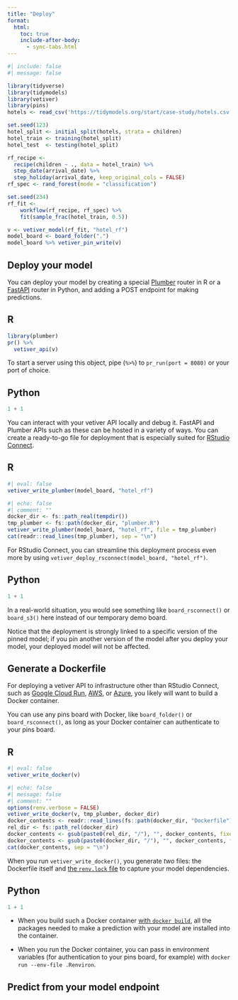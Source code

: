 ```yaml
---
title: "Deploy"
format:
  html:
    toc: true
    include-after-body:
      - sync-tabs.html
---
```


```r
#| include: false
#| message: false

library(tidyverse)
library(tidymodels)
library(vetiver)
library(pins)
hotels <- read_csv('https://tidymodels.org/start/case-study/hotels.csv')

set.seed(123)
hotel_split <- initial_split(hotels, strata = children)
hotel_train <- training(hotel_split)
hotel_test  <- testing(hotel_split)

rf_recipe <- 
  recipe(children ~ ., data = hotel_train) %>% 
  step_date(arrival_date) %>% 
  step_holiday(arrival_date, keep_original_cols = FALSE)
rf_spec <- rand_forest(mode = "classification")

set.seed(234)
rf_fit <-
    workflow(rf_recipe, rf_spec) %>%
    fit(sample_frac(hotel_train, 0.5))

v <- vetiver_model(rf_fit, "hotel_rf")
model_board <- board_folder(".")
model_board %>% vetiver_pin_write(v)
```


## Deploy your model

You can deploy your model by creating a special [Plumber](https://www.rplumber.io/) router in R or a [FastAPI](https://fastapi.tiangolo.com/) router in Python, and adding a POST endpoint for making predictions.

::: panel-tabset

## R 

```r
library(plumber)
pr() %>%
  vetiver_api(v)
```

To start a server using this object, pipe (`%>%`) to `pr_run(port = 8080)` or your port of choice.

## Python

```python
1 + 1
```

:::

You can interact with your vetiver API locally and debug it. FastAPI and Plumber APIs such as these can be hosted in a variety of ways. You can create a ready-to-go file for deployment that is especially suited for [RStudio Connect](https://www.rstudio.com/products/connect/).

::: panel-tabset

## R 

```r
#| eval: false
vetiver_write_plumber(model_board, "hotel_rf")
```

```r
#| echo: false
#| comment: ""
docker_dir <- fs::path_real(tempdir())
tmp_plumber <- fs::path(docker_dir, "plumber.R")
vetiver_write_plumber(model_board, "hotel_rf", file = tmp_plumber)
cat(readr::read_lines(tmp_plumber), sep = "\n")
```

For RStudio Connect, you can streamline this deployment process even more by using `vetiver_deploy_rsconnect(model_board, "hotel_rf")`.

## Python

```python
1 + 1
```

:::

In a real-world situation, you would see something like `board_rsconnect()` or `board_s3()` here instead of our temporary demo board. 

::: callout-tip
Notice that the deployment is strongly linked to a specific version of the pinned model; if you pin another version of the model after you deploy your model, your deployed model will not be affected.
:::

## Generate a Dockerfile

For deploying a vetiver API to infrastructure other than RStudio Connect, such as [Google Cloud Run](https://cloud.google.com/run/docs/deploying),  [AWS](https://docs.aws.amazon.com/AmazonECS/latest/userguide/create-container-image.html), or [Azure](https://docs.microsoft.com/en-us/azure/container-instances/container-instances-quickstart), you likely will want to build a Docker container. 

::: callout-note
You can use any pins board with Docker, like `board_folder()` or `board_rsconnect()`, as long as your Docker container can authenticate to your pins board.
:::


::: panel-tabset

## R 

```r
#| eval: false
vetiver_write_docker(v)
```

```r
#| echo: false
#| message: false
#| comment: ""
options(renv.verbose = FALSE)
vetiver_write_docker(v, tmp_plumber, docker_dir)
docker_contents <- readr::read_lines(fs::path(docker_dir, "Dockerfile"))
rel_dir <- fs::path_rel(docker_dir)
docker_contents <- gsub(paste0(rel_dir, "/"), "", docker_contents, fixed = TRUE)
docker_contents <- gsub(paste0(docker_dir, "/"), "", docker_contents, fixed = TRUE)
cat(docker_contents, sep = "\n")
```

When you run `vetiver_write_docker()`, you generate _two_ files: the Dockerfile itself and [the `renv.lock` file](https://rstudio.github.io/renv/articles/lockfile.html) to capture your model dependencies.

## Python

```python
1 + 1
```

:::

::: callout-tip
- When you build such a Docker container [with `docker build`](https://docs.docker.com/engine/reference/commandline/build/), all the packages needed to make a prediction with your model are installed into the container.


- When you run the Docker container, you can pass in environment variables (for authentication to your pins board, for example) with `docker run --env-file .Renviron`.
:::

## Predict from your model endpoint
